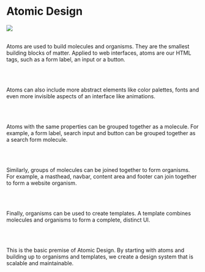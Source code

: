 
<Meta title="1. Styleguide/AtomicDesign" />

<Story name="default">
    <h1>Atomic Design</h1>
    <img
        style={{ maxWidth: '50vw' }}
        src="https://miro.medium.com/v2/resize:fit:1400/format:webp/1*fOVQj8dgr1Oobj3Uta24JQ.png"
    />
    <br />
    <br />
    <p>
        Atoms are used to build molecules and organisms. They are the smallest building blocks of matter. Applied to web
        interfaces, atoms are our HTML tags, such as a form label, an input or a button.
    </p>
    <br />
    <br />
    <p>
        Atoms can also include more abstract elements like color palettes, fonts and even more invisible aspects of an
        interface like animations.
    </p>
    <br />
    <br />
    <p>
        Atoms with the same properties can be grouped together as a molecule. For example, a form label, search input
        and button can be grouped together as a search form molecule.
    </p>
    <br />
    <br />
    <p>
        Similarly, groups of molecules can be joined together to form organisms. For example, a masthead, navbar,
        content area and footer can join together to form a website organism.
    </p>
    <br />
    <br />
    <p>
        Finally, organisms can be used to create templates. A template combines molecules and organisms to form a
        complete, distinct UI.
    </p>
    <br />
    <br />
    <p>
        This is the basic premise of Atomic Design. By starting with atoms and building up to organisms and templates,
        we create a design system that is scalable and maintainable.
    </p>
</Story>
